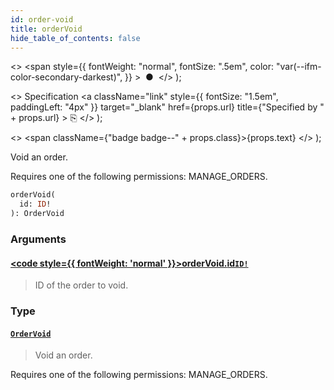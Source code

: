 ```yaml
---
id: order-void
title: orderVoid
hide_table_of_contents: false
---
```


  <>
    <span
      style={{
        fontWeight: "normal",
        fontSize: ".5em",
        color: "var(--ifm-color-secondary-darkest)",
      }}
    >
      &nbsp;●&nbsp;
    </span>
  </>
);

  <>
    Specification
    <a
      className="link"
      style={{ fontSize: "1.5em", paddingLeft: "4px" }}
      target="\_blank"
      href={props.url}
      title={"Specified by " + props.url}
    >
      ⎘
    </a>
  </>
);

  <>
    <span className={"badge badge--" + props.class}>{props.text}</span>
  </>
);

Void an order.

Requires one of the following permissions: MANAGE_ORDERS.

```graphql
orderVoid(
  id: ID!
): OrderVoid
```

### Arguments

#### [<code style={{ fontWeight: 'normal' }}>orderVoid.<b>id</b></code>](#)<Bullet />[`ID!`](../../../storefront/miscellaneous/scalars/id) <Badge class="secondary" text="non-null"/> <Badge class="secondary" text="scalar"/>

> ID of the order to void.

### Type

#### [`OrderVoid`](../../../storefront/orders/objects/order-void) <Badge class="secondary" text="object"/>

> Void an order.

Requires one of the following permissions: MANAGE_ORDERS.

>
